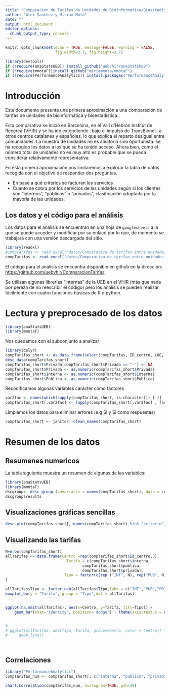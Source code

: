 ---
title: "Comparacion de Tarifas de Unidades de Bioinformatica/Bioestadistica"
author: "Alex Sanchez y Miriam Mota"
date: ""
output: html_document
editor_options: 
  chunk_output_type: console
---

```{r setup, include=FALSE}
knitr::opts_chunk$set(echo = TRUE, message=FALSE, warning = FALSE, 
                      fig.width=3.7, fig.height=3.7)
```


```{r}
library(devtools)
if (!require(anaStatsUEB)) install_github("uebvhir/anaStatsUEB")
if (!require(mmotaF))install_github("miriammota/mmotaF")
if (!require(PerformanceAnalytics)) install.packages("PerformanceAnalytics")
```

# Introducción

Este documento presenta una primera aproximación a una comparación de tarifas de unidades de bioinformática y bioestadística.

Esta comparativa se inició en Barcelona, en el Vall d'Hebrón Institut de Recerca (VHIR) y se ha ido extendiendo -bajo el impulso de TransBionet- a otros centros catalanes y españoles, lo que explica el reparto desigual entre comunidades. 
La muestra de unidades no es aleatoria sino oportunista: se ha recogido los datos a los que se ha tenido acceso. Ahora bien, como el número total de unidades no es muy alto es probable que se pueda considerar relativamente representativa.

En esta primera aproximación nos limitaremos a explorar la tabla de datos recogida con el objetivo de responder dos preguntas.

- En base a qué criterios se facturan los servicios
- Cuanto se cobra por los servicios de las unidades según si los clientes son "internos", "públicos" o "privados", clasificación adoptada por la mayoría de las unidades.


## Los datos y el código para el análisis

Los datos para el análisis se encuentran en una hoja de `googlesheets` a la que se puede acceder y modificar por su enlace por lo que, de momento se trabajará con una versión descargada del sitio.

```{r}
library(readxl)
#compTarifas <- read_excel("datos/Comparativa de tarifas entre unidades.xlsx")
compTarifas <- read_excel("datos/Comparativa de tarifas entre unidades-20201008_2.xlsx")
```

El código para el análisis se encuentra disponible en github en la dirección: [https://github.com/uebvhir/ComparacionTarifas](https://github.com/uebvhir/ComparacionTarifas)

Se utilizan algunas librerías "internas" de la UEB en el VHIR (más que nada por pereza de no reescribir el código) pero los análisis se pueden realizar fácilmente con cuatro funciones básicas de R o python.

# Lectura y preprocesado de los datos

```{r}
library(anaStatsUEB)
library(mmotaF)
```

Nos quedamos con el subconjunto a analizar

```{r}
library(dplyr)
compTarifas_short <- as.data.frame(select(compTarifas, ID_centro, LOC, Tipo, TransBioNet, Criterio, Pers., Interna, Publica, Privada))
desc_data(compTarifas_short)
compTarifas_short$Privada[compTarifas_short$Privada == "-"] <- NA
compTarifas_short$Privada <- as.numeric(compTarifas_short$Privada)
compTarifas_short$Interna <- as.numeric(compTarifas_short$Interna)
compTarifas_short$Publica <- as.numeric(compTarifas_short$Publica)
```

Recodificamos algunas variables carácter como factores


```{r}
var2fac <- names(which(sapply(compTarifas_short, is.character))) [-1]
compTarifas_short[,var2fac] <- lapply(compTarifas_short[,var2fac] , factor) 
```

Limpiamos los datos para eliminar errores (e.g SI y Si como respuestas)

```{r}
compTarifas_short <- janitor::clean_names(compTarifas_short) 
```

# Resumen de los datos

## Resumenes numericos

La tabla siguiente muestra un resumen de algunas de las variables:

```{r}
library(anaStatsUEB)
library(mmotaF)
dscgroup<- desc_group (covariates = names(compTarifas_short), data = compTarifas_short)
dscgroup$results
```

## Visualizaciones gráficas sencillas

```{r}
desc_plot(compTarifas_short[,!names(compTarifas_short) %in% "criterio"], las=2, cex.lab=0.7, rowcol=c(1,1))
```

## Visualizando las tarifas

```{r eval=TRUE, fig.height = 7, fig.width = 9} 
N=nrow(compTarifas_short)
allTarifas <- data.frame(Centro =rep(compTarifas_short$id_centro,3), 
                           Tarifa = c(compTarifas_short$interna, 
                                  compTarifas_short$publica,
                                  compTarifas_short$privada),
                          Tipo = factor(c(rep ("INT", N), rep("PUB", N), rep("PRIV", N)))
)

allTarifas$Tipo <- factor_ueb(allTarifas$Tipo,labs = c("INT","PUB","PRIV"))
boxplot_bw(y = "Tarifa", group = "Tipo",dat = allTarifas)


ggplot(na.omit(allTarifas), aes(x=Centro, y=Tarifa, fill=Tipo)) +
    geom_bar(stat='identity', position='dodge') + theme(axis.text.x = element_text(angle = 90, vjust = 0.5, hjust=1))


# 
# ggplot(allTarifas, aes(Tipo, Tarifa, group=Centro, color = Centro)) +
#     geom_line() 




```


## Correlaciones

```{r}
library("PerformanceAnalytics")
compTarifas_num <- compTarifas_short[, c("interna", "publica", "privada")]

chart.Correlation(compTarifas_num, histogram=TRUE, pch=19)
```



